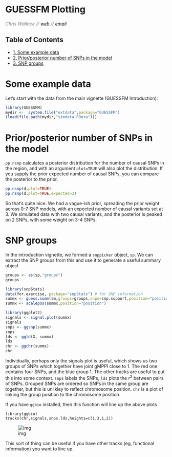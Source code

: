 <!--
%\VignetteEngine{knitr}
%\VignetteIndexEntry{GUESSFM Plotting}
-->
<h1>GUESSFM Plotting</h1>
<font color="grey">
*Chris Wallace // [web](http://www-gene.cimr.cam.ac.uk/staff/wallace) // [email](mailto:chris.wallace at cimr.cam.ac.uk)*  
</font>

<div id="table-of-contents">
<h2>Table of Contents</h2>
<div id="text-table-of-contents">
<ul>
<li><a href="#sec-1">1. Some example data</a></li>
<li><a href="#sec-2">2. Prior/posterior number of SNPs in the model</a></li>
<li><a href="#sec-3">3. SNP groups</a></li>
</ul>
</div>
</div>

# Some example data

Let's start with the data from the main vignette (GUESSFM Introduction):

```r
library(GUESSFM)
mydir <-  system.file("extdata",package="GUESSFM")
(load(file.path(mydir,"simdata.RData")))
```

# Prior/posterior number of SNPs in the model

`pp.nsnp` calculates a posterior distribution for the number of causal SNPs in the region, and with an argument `plot=TRUE` will also plot the distribution.  If you supply the prior expected number of causal SNPs, you can compare the posterior to the prior.

```r
pp.nsnp(d,plot=TRUE)
pp.nsnp(d,plot=TRUE,expected=3)
```

So that's quite nice.  We had a vague-ish prior, spreading the prior weight across 0-7 SNP models, with an expected number of causal variants set at 3.  We simulated data with two causal variants, and the posterior is peaked on 2 SNPs, with some weight on 3-4 SNPs.

# SNP groups

In the introduction vignette, we formed a `snppicker` object, `sp`.  We can extract the SNP groups from this and use it to generate a useful summary object

```r
groups <- as(sp,"groups")
groups

library(snpStats)
data(for.exercise, package="snpStats") # for SNP information
summx <- guess.summ(sm,groups=groups,snps=snp.support,position="position")
summx <- scalepos(summx,position="position")

library(ggplot2)
signals <- signal.plot(summx)
signals
snps <- ggsnp(summx)
snps
lds <- ggld(X, summx)
lds
chr <- ggchr(summx)
chr
```

Individually, perhaps only the signals plot is useful, which shows us two groups of SNPs which together have joint gMPPI close to 1.  The red one contains four SNPs, and the blue group 1.  The other tracks are useful to put this into some context.   `snps` labels the SNPs, `lds` plots the r<sup>2</sup> between pairs of SNPs.  Grouped SNPs are ordered so SNPs in the same group are together, but this is unlikley to reflect chromosome position.  `chr` is a plot of linking the group position to the chromosome position. 

If you have `ggbio` installed, then this function will line up the above plots

    library(ggbio)
    tracks(chr,signals,snps,lds,heights=c(1,3,1,2))

![img](summx-tracks.jpg)

This sort of thing can be useful if you have other tracks (eg, functional information) you want to line up.
